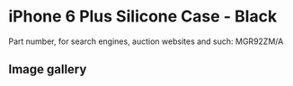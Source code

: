 
# iPhone 6 Plus Silicone Case - Black

Part number, for search engines, auction websites and such: MGR92ZM/A

## Image gallery

<div style={{ width: "768px" }}>
  <GalleryComponent
    images={[
      {
        original: "/everysource/MGR92.webp",
        thumbnail: "/everypreview/MGR92.webp",
      },
      {
        original: "/everysource/MGR92_AV1_GOLD.webp",
        thumbnail: "/everypreview/MGR92_AV1_GOLD.webp",
      },
      {
        original: "/everysource/MGR92_AV1_SILVER.webp",
        thumbnail: "/everypreview/MGR92_AV1_SILVER.webp",
      },
      {
        original: "/everysource/MGR92_AV1_SPACE_GRAY.webp",
        thumbnail: "/everypreview/MGR92_AV1_SPACE_GRAY.webp",
      },
      {
        original: "/everysource/MGR92_AV2.webp",
        thumbnail: "/everypreview/MGR92_AV2.webp",
      },
      {
        original: "/everysource/MGR92_AV3.webp",
        thumbnail: "/everypreview/MGR92_AV3.webp",
      },
      {
        original: "/everysource/MGR92_AV4.webp",
        thumbnail: "/everypreview/MGR92_AV4.webp",
      },
      {
        original: "/everysource/MGR92_AV5.webp",
        thumbnail: "/everypreview/MGR92_AV5.webp",
      }
    ]}
  />
</div>